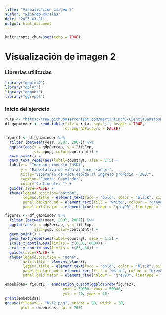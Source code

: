 ```yaml
---
title: "Visualizacion imagen 2"
author: "Ricardo Morales"
date: "2023-03-11"
output: html_document
---
```


```r
knitr::opts_chunk$set(echo = TRUE)
```

# Visualización de imagen 2
### Librerias utilizadas
```r
library("ggplot2")
library("dplyr")
library("ggpubr")
library("ggrepel")
```

### Inicio del ejercicio
```r
ruta <- "https://raw.githubusercontent.com/martintinch0/CienciaDeDatosParaCuriosos/master/data/gapminder.csv"
df_gapminder <- read.table(file = ruta, sep=';', header = TRUE, 
                           stringsAsFactors = FALSE)

figure1 <- df_gapminder %>% 
  filter (between(year, 2007, 2007)) %>%
  ggplot(aes(x = gdpPercap, y = lifeExp, 
             size=pop, color=continent)) +
  geom_point() + 
  geom_text_repel(aes(label=country), size = 1.5) +
  labs(x = "Ingreso promedio (USD)",
       y = "Expectativa de vida al nacer (años)",
       title="Esperanza de vida debido al ingreso promedio - 2007",
       caption="Fuente: Gapminder",
       color="Continente: ") +
  guides(size=FALSE) + 
  theme(legend.position="bottom", 
        legend.title = element_text(face = "bold", color = "black", size= 20), 
        panel.background = element_rect(fill = "white", colour = "grey80"), 
        panel.grid.major = element_line(colour = "grey90", linetype = "dotted"))

figure2 <- df_gapminder %>% 
  filter (between(year, 2007, 2007)) %>%
  ggplot(aes(x = gdpPercap, y = lifeExp, 
             size=pop, color=continent)) +
  geom_point() + 
  geom_text_repel(aes(label=country), size = 1.5) +
  scale_x_continuous(limits = c(6000, 8000)) +
  scale_y_continuous(limits = c(65, 80)) +
  guides(size=FALSE) + 
  theme(legend.position = "none",
        axis.title = element_blank(),
        legend.title = element_text(face = "bold", color = "black", size= 10), 
        panel.background = element_rect(fill = "white", colour = "grey80"), 
        panel.grid.major = element_line(colour = "grey90", linetype = "dotted"))

embebidas= figure1 + annotation_custom(ggplotGrob(figure2), 
                          xmin = 30000, xmax = 50000, 
                          ymin = 40, ymax = 60)
print(embebidas)
ggsave(filename = "Rst2.png", height = 20, width = 20,
       plot = embebidas, dpi = 700)
```
